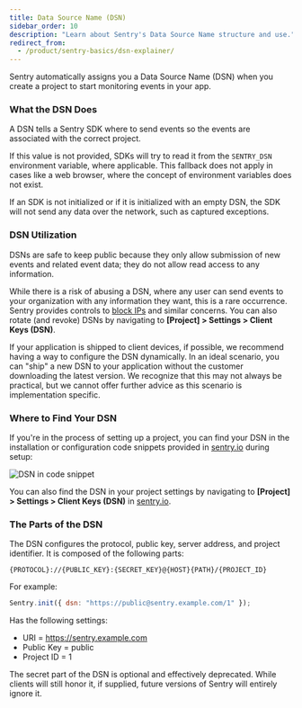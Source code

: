 ```yaml
---
title: Data Source Name (DSN)
sidebar_order: 10
description: "Learn about Sentry's Data Source Name structure and use."
redirect_from:
  - /product/sentry-basics/dsn-explainer/
---
```


Sentry automatically assigns you a Data Source Name (DSN) when you create a project to start monitoring events in your app.

### What the DSN Does

A DSN tells a Sentry SDK where to send events so the events are associated with the correct project.

If this value is not provided, SDKs will try to read it from the `SENTRY_DSN` environment variable, where applicable. This fallback does not apply in cases like a web browser, where the concept of environment variables does not exist.

If an SDK is not initialized or if it is initialized with an empty DSN, the SDK will not send any data over the network, such as captured exceptions.

### DSN Utilization

DSNs are safe to keep public because they only allow submission of new events and related event data; they do not allow read access to any information.

While there is a risk of abusing a DSN, where any user can send events to your organization with any information they want, this is a rare occurrence. Sentry provides controls to [block IPs](/platform-redirect/?next=/configuration/options/) and similar concerns. You can also rotate (and revoke) DSNs by navigating to **[Project] > Settings > Client Keys (DSN)**.

If your application is shipped to client devices, if possible, we recommend having a way to configure the DSN dynamically. In an ideal scenario, you can "ship" a new DSN to your application without the customer downloading the latest version. We recognize that this may not always be practical, but we cannot offer further advice as this scenario is implementation specific.

### Where to Find Your DSN

If you're in the process of setting up a project, you can find your DSN in the installation or configuration code snippets provided in [sentry.io](https://sentry.io/) during setup:

![DSN in code snippet](create-new-project-04.png)

You can also find the DSN in your project settings by navigating to **[Project] > Settings > Client Keys (DSN)** in [sentry.io](https://sentry.io/).

### The Parts of the DSN

The DSN configures the protocol, public key, server address, and project identifier. It is composed of the following parts:

`{PROTOCOL}://{PUBLIC_KEY}:{SECRET_KEY}@{HOST}{PATH}/{PROJECT_ID}`

For example:

```javascript
Sentry.init({ dsn: "https://public@sentry.example.com/1" });
```

Has the following settings:

- URI = https://sentry.example.com
- Public Key = public
- Project ID = 1

<Note>

The secret part of the DSN is optional and effectively deprecated. While clients will still honor it, if supplied, future versions of Sentry will entirely ignore it.

</Note>
